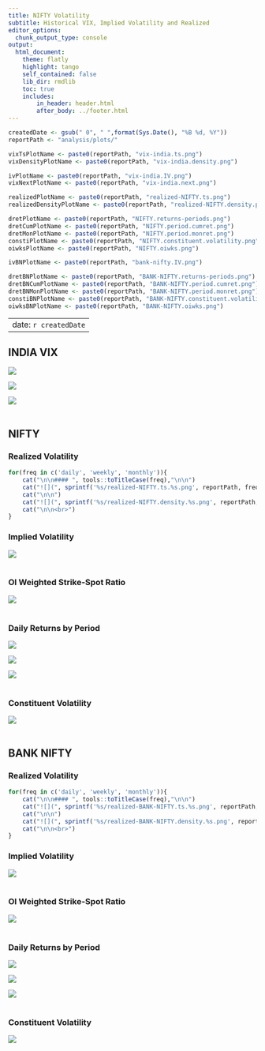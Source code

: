 ```yaml
---
title: NIFTY Volatility
subtitle: Historical VIX, Implied Volatility and Realized
editor_options:
  chunk_output_type: console
output: 
  html_document:
    theme: flatly
    highlight: tango
    self_contained: false
    lib_dir: rmdlib
    toc: true
    includes:
        in_header: header.html
        after_body: ../footer.html
---
```


```r
createdDate <- gsub(" 0", " ",format(Sys.Date(), "%B %d, %Y"))
reportPath <- "analysis/plots/"

vixTsPlotName <- paste0(reportPath, "vix-india.ts.png")
vixDensityPlotName <- paste0(reportPath, "vix-india.density.png")

ivPlotName <- paste0(reportPath, "vix-india.IV.png")
vixNextPlotName <- paste0(reportPath, "vix-india.next.png")

realizedPlotName <- paste0(reportPath, "realized-NIFTY.ts.png")
realizedDensityPlotName <- paste0(reportPath, "realized-NIFTY.density.png")

dretPlotName <- paste0(reportPath, "NIFTY.returns-periods.png")
dretCumPlotName <- paste0(reportPath, "NIFTY.period.cumret.png")
dretMonPlotName <- paste0(reportPath, "NIFTY.period.monret.png")
constiPlotName <- paste0(reportPath, "NIFTY.constituent.volatility.png")
oiwksPlotName <- paste0(reportPath, "NIFTY.oiwks.png")

ivBNPlotName <- paste0(reportPath, "bank-nifty.IV.png")

dretBNPlotName <- paste0(reportPath, "BANK-NIFTY.returns-periods.png")
dretBNCumPlotName <- paste0(reportPath, "BANK-NIFTY.period.cumret.png")
dretBNMonPlotName <- paste0(reportPath, "BANK-NIFTY.period.monret.png")
constiBNPlotName <- paste0(reportPath, "BANK-NIFTY.constituent.volatility.png")
oiwksBNPlotName <- paste0(reportPath, "BANK-NIFTY.oiwks.png")

```

---
date: `r createdDate`
---

## INDIA VIX

![](`r vixTsPlotName`)

![](`r vixDensityPlotName`)

![](`r vixNextPlotName`)
\
\

## NIFTY

### Realized Volatility

```r

for(freq in c('daily', 'weekly', 'monthly')){
	cat("\n\n#### ", tools::toTitleCase(freq),"\n\n")
	cat("![](", sprintf('%s/realized-NIFTY.ts.%s.png', reportPath, freq), ")")
	cat("\n\n")
	cat("![](", sprintf('%s/realized-NIFTY.density.%s.png', reportPath, freq), ")")
	cat("\n\n<br>")
}

```

### Implied Volatility

![](`r ivPlotName`)
\
\

### OI Weighted Strike-Spot Ratio

![](`r oiwksPlotName`)
\
\

### Daily Returns by Period

![](`r dretPlotName`)
\

![](`r dretCumPlotName`)
\

![](`r dretMonPlotName`)
\
\

### Constituent Volatility

![](`r constiPlotName`)
\
\

## BANK NIFTY

### Realized Volatility

```r

for(freq in c('daily', 'weekly', 'monthly')){
	cat("\n\n#### ", tools::toTitleCase(freq),"\n\n")
	cat("![](", sprintf('%s/realized-BANK-NIFTY.ts.%s.png', reportPath, freq), ")")
	cat("\n\n")
	cat("![](", sprintf('%s/realized-BANK-NIFTY.density.%s.png', reportPath, freq), ")")
	cat("\n\n<br>")
}

```

### Implied Volatility

![](`r ivBNPlotName`)
\
\

### OI Weighted Strike-Spot Ratio

![](`r oiwksBNPlotName`)
\
\

### Daily Returns by Period

![](`r dretBNPlotName`)
\

![](`r dretBNCumPlotName`)
\

![](`r dretBNMonPlotName`)
\
\

### Constituent Volatility

![](`r constiBNPlotName`)
\
\
